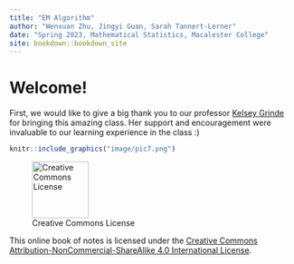 ```yaml
--- 
title: "EM Algorithm"
author: "Wenxuan Zhu, Jingyi Guan, Sarah Tannert-Lerner"
date: "Spring 2023, Mathematical Statistics, Macalester College"
site: bookdown::bookdown_site
---
```


# Welcome!

First, we would like to give a big thank you to our professor [Kelsey Grinde](https://kegrinde.github.io/) for bringing this amazing class. Her support and encouragement were invaluable to our learning experience in the class :)

```r
knitr::include_graphics("image/pic7.png")
```


![Creative Commons License](image/License.png){width=100px}  

This online book of notes is licensed under the [Creative Commons Attribution-NonCommercial-ShareAlike 4.0 International License](http://creativecommons.org/licenses/by-nc-sa/4.0/).

